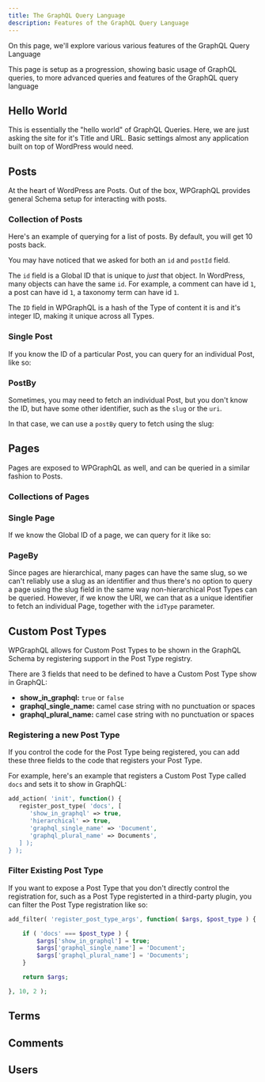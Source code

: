 ```yaml
---
title: The GraphQL Query Language
description: Features of the GraphQL Query Language
---
```



On this page, we'll explore various various features of the GraphQL Query Language

This page is setup as a progression, showing basic usage of GraphQL queries, to more advanced queries
and features of the GraphQL query language

## Hello World

This is essentially the "hello world" of GraphQL Queries. Here, we are just asking the site for it's
Title and URL. Basic settings almost any application built on top of WordPress would need.

<GraphiQL
	query="
  {
    generalSettings {
      title
      url
    }
  }
  "
/>

## Posts

At the heart of WordPress are Posts. Out of the box, WPGraphQL provides general Schema setup for
interacting with posts.

### Collection of Posts

Here's an example of querying for a list of posts. By default, you will get 10 posts back.

<GraphiQL
	query="
  {
    posts {
      edges {
        node {
          id
          postId
          title
          date
          slug
          uri
        }
      }
    }
  }"
/>

<Note title="What's with the different IDs?" type="info">

You may have noticed that we asked for both an `id` and `postId` field.

The `id` field is a Global ID that is unique to _just_ that object. In WordPress, many objects can
have the same `id`. For example, a comment can have id `1`, a post can have id `1`, a taxonomy term
can have id `1`.

The `ID` field in WPGraphQL is a hash of the Type of content it is and it's integer ID, making it
unique across all Types.

</Note>

### Single Post

If you know the ID of a particular Post, you can query for an individual Post, like so:

<GraphiQL
	query='
    {
      post( id: "cG9zdDo5Njg=" ) {
        id
        title
        slug
        uri
      }
    }
   '
/>

### PostBy

Sometimes, you may need to fetch an individual Post, but you don't know the ID, but have some other
identifier, such as the `slug` or the `uri`.

In that case, we can use a `postBy` query to fetch using the slug:

<GraphiQL
	query='
    {
      postBy( slug: "tracing-for-wpgraphql" ) {
        id
        title
        slug
        uri
      }
    }
   '
/>

## Pages

Pages are exposed to WPGraphQL as well, and can be queried in a similar fashion to Posts.

### Collections of Pages

<GraphiQL
	query="
  {
    pages {
      edges {
        node {
          id
          pageId
          title
          date
          slug
          uri
        }
      }
    }
  }"
/>

### Single Page

If we know the Global ID of a page, we can query for it like so:

<GraphiQL
	query='
    {
      page( id: "cGFnZTo0" ) {
        id
        title
        slug
        uri
      }
    }
   '
/>

### PageBy

Since pages are hierarchical, many pages can have the same slug, so we can't reliably use a slug as
an identifier and thus there's no option to query a page using the slug field in the same way
non-hierarchical Post Types can be queried. However, if we know the URI, we can that as a unique
identifier to fetch an individual Page, together with the `idType` parameter.

<GraphiQL
	query='
    {
      page( id: "/blog/", idType: URI ) {
        id
        title
        slug
        uri
      }
    }
   '
/>

## Custom Post Types

WPGraphQL allows for Custom Post Types to be shown in the GraphQL Schema by registering support in
the Post Type registry.

There are 3 fields that need to be defined to have a Custom Post Type show in GraphQL:

-   **show_in_graphql:** `true` or `false`
-   **graphql_single_name:** camel case string with no punctuation or spaces
-   **graphql_plural_name:** camel case string with no punctuation or spaces

### Registering a new Post Type

If you control the code for the Post Type being registered, you can add these three fields to the
code that registers your Post Type.

For example, here's an example that registers a Custom Post Type called `docs` and sets it to show
in GraphQL:

```php
add_action( 'init', function() {
   register_post_type( 'docs', [
      'show_in_graphql' => true,
      'hierarchical' => true,
      'graphql_single_name' => 'Document',
      'graphql_plural_name' => Documents',
   ] );
} );
```

### Filter Existing Post Type

If you want to expose a Post Type that you don't directly control the registration for, such as a
Post Type registerted in a third-party plugin, you can filter the Post Type registration like so:

```php
add_filter( 'register_post_type_args', function( $args, $post_type ) {

	if ( 'docs' === $post_type ) {
		$args['show_in_graphql'] = true;
		$args['graphql_single_name'] = 'Document';
		$args['graphql_plural_name'] = 'Documents';
	}

	return $args;

}, 10, 2 );
```

## Terms

## Comments

## Users
